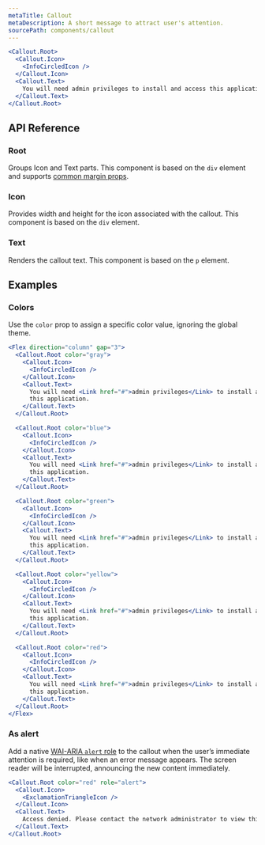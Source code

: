 ```yaml
---
metaTitle: Callout
metaDescription: A short message to attract user's attention.
sourcePath: components/callout
---
```


```jsx live=true
<Callout.Root>
  <Callout.Icon>
    <InfoCircledIcon />
  </Callout.Icon>
  <Callout.Text>
    You will need admin privileges to install and access this application.
  </Callout.Text>
</Callout.Root>
```

## API Reference

### Root

Groups Icon and Text parts. This component is based on the `div` element and supports [common margin props](/themes/docs/theme/layout#margin-props).

<ThemesPropsTable name="calloutRoot" />

### Icon

Provides width and height for the icon associated with the callout. This component is based on the `div` element.

### Text

Renders the callout text. This component is based on the `p` element.

## Examples

### Colors

Use the `color` prop to assign a specific color value, ignoring the global theme.

```jsx live=true
<Flex direction="column" gap="3">
  <Callout.Root color="gray">
    <Callout.Icon>
      <InfoCircledIcon />
    </Callout.Icon>
    <Callout.Text>
      You will need <Link href="#">admin privileges</Link> to install and access
      this application.
    </Callout.Text>
  </Callout.Root>

  <Callout.Root color="blue">
    <Callout.Icon>
      <InfoCircledIcon />
    </Callout.Icon>
    <Callout.Text>
      You will need <Link href="#">admin privileges</Link> to install and access
      this application.
    </Callout.Text>
  </Callout.Root>

  <Callout.Root color="green">
    <Callout.Icon>
      <InfoCircledIcon />
    </Callout.Icon>
    <Callout.Text>
      You will need <Link href="#">admin privileges</Link> to install and access
      this application.
    </Callout.Text>
  </Callout.Root>

  <Callout.Root color="yellow">
    <Callout.Icon>
      <InfoCircledIcon />
    </Callout.Icon>
    <Callout.Text>
      You will need <Link href="#">admin privileges</Link> to install and access
      this application.
    </Callout.Text>
  </Callout.Root>

  <Callout.Root color="red">
    <Callout.Icon>
      <InfoCircledIcon />
    </Callout.Icon>
    <Callout.Text>
      You will need <Link href="#">admin privileges</Link> to install and access
      this application.
    </Callout.Text>
  </Callout.Root>
</Flex>
```

### As alert

Add a native [WAI-ARIA `alert` role](https://developer.mozilla.org/en-US/docs/Web/Accessibility/ARIA/Roles/alert_role) to the callout when the user’s immediate attention is required, like when an error message appears. The screen reader will be interrupted, announcing the new content immediately.

```jsx live=true
<Callout.Root color="red" role="alert">
  <Callout.Icon>
    <ExclamationTriangleIcon />
  </Callout.Icon>
  <Callout.Text>
    Access denied. Please contact the network administrator to view this page.
  </Callout.Text>
</Callout.Root>
```
